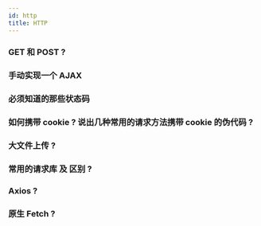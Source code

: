 ```yaml
---
id: http
title: HTTP
---
```


### GET 和 POST ?

### 手动实现一个 AJAX

### 必须知道的那些状态码

### 如何携带 cookie ? 说出几种常用的请求方法携带 cookie 的伪代码 ?

### 大文件上传 ?

### 常用的请求库 及 区别 ?

### Axios ?

### 原生 Fetch ?
